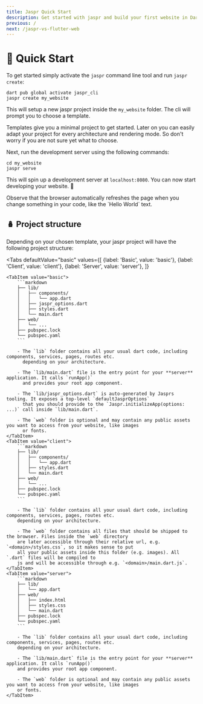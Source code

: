 ```yaml
---
title: Jaspr Quick Start
description: Get started with jaspr and build your first website in Dart.
previous: /
next: /jaspr-vs-flutter-web
---
```


# 🛫 Quick Start

To get started simply activate the `jaspr` command line tool and run `jaspr create`:

```shell
dart pub global activate jaspr_cli
jaspr create my_website
```

This will setup a new jaspr project inside the `my_website` folder. The cli will prompt you to choose a template.

<Info>
Templates give you a minimal project to get started. Later on you can easily adapt your project for every
architecture and rendering mode. So don't worry if you are not sure yet what to choose.
</Info>

Next, run the development server using the following commands:

```shell
cd my_website
jaspr serve
```

This will spin up a development server at `localhost:8080`.
You can now start developing your website. 🎉

<Success>
Observe that the browser automatically refreshes the page when you change something in your 
code, like the `Hello World` text.
</Success>

## 🪆 Project structure

Depending on your chosen template, your jaspr project will have the following project structure:

<Tabs
    defaultValue="basic"
    values={[
        {label: 'Basic', value: 'basic'},
        {label: 'Client', value: 'client'},
        {label: 'Server', value: 'server'},
    ]}
>
    <TabItem value="basic">
        ```markdown
        ├── lib/
        │   ├── components/
        │   │   └── app.dart
        │   ├── jaspr_options.dart
        │   ├── styles.dart
        │   └── main.dart
        ├── web/
        │   └── ...
        ├── pubspec.lock
        └── pubspec.yaml
        ```

        - The `lib` folder contains all your usual dart code, including components, services, pages, routes etc.
          depending on your architecture.

        - The `lib/main.dart` file is the entry point for your **server** application. It calls `runApp()`
          and provides your root app component.

        - The `lib/jaspr_options.dart` is auto-generated by Jasprs tooling. It exposes a top-level `defaultJasprOptions`
          that you should provide to the `Jaspr.initializeApp(options: ...)` call inside `lib/main.dart`.

        - The `web` folder is optional and may contain any public assets you want to access from your website, like images
          or fonts.
    </TabItem>
    <TabItem value="client">
        ```markdown
        ├── lib/
        │   ├── components/
        │   │   └── app.dart
        │   ├── styles.dart
        │   └── main.dart
        ├── web/
        │   └── ...
        ├── pubspec.lock
        └── pubspec.yaml
        ```

        - The `lib` folder contains all your usual dart code, including components, services, pages, routes etc.
        depending on your architecture.

        - The `web` folder contains all files that should be shipped to the browser. Files inside the `web` directory
        are later accessible through their relative url, e.g. `<domain>/styles.css`, so it makes sense to put
        all your public assets inside this folder (e.g. images). All `.dart` files will be compiled to
        js and will be accessible through e.g. `<domain>/main.dart.js`.
    </TabItem>
    <TabItem value="server">
        ```markdown
        ├── lib/
        │   └── app.dart
        ├── web/
        │   ├── index.html
        │   ├── styles.css
        │   └── main.dart
        ├── pubspec.lock
        └── pubspec.yaml
        ```

        - The `lib` folder contains all your usual dart code, including components, services, pages, routes etc.
        depending on your architecture.

        - The `lib/main.dart` file is the entry point for your **server** application. It calls `runApp()`
        and provides your root app component.

        - The `web` folder is optional and may contain any public assets you want to access from your website, like images
        or fonts.
    </TabItem>
</Tabs>
